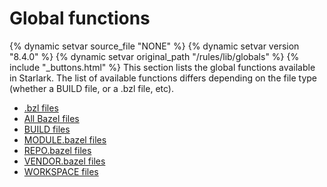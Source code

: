 <html devsite>
<head>
  <meta name="project_path" value="/_project.yaml">
  <meta name="book_path" value="/versions/8.4.0/_book.yaml">
</head>
<body>
<h1 class="page-title">Global functions</h1>

{% dynamic setvar source_file "NONE" %}
{% dynamic setvar version "8.4.0" %}
{% dynamic setvar original_path "/rules/lib/globals" %}
{% include "_buttons.html" %}
This section lists the global functions available in Starlark. The list of available functions differs depending on the file type (whether a BUILD file, or a .bzl file, etc).

<ul>

<li><a href="/versions/8.4.0/rules/lib/globals/bzl">.bzl files</a></li>

<li><a href="/versions/8.4.0/rules/lib/globals/all">All Bazel files</a></li>

<li><a href="/versions/8.4.0/rules/lib/globals/build">BUILD files</a></li>

<li><a href="/versions/8.4.0/rules/lib/globals/module">MODULE.bazel files</a></li>

<li><a href="/versions/8.4.0/rules/lib/globals/repo">REPO.bazel files</a></li>

<li><a href="/versions/8.4.0/rules/lib/globals/vendor">VENDOR.bazel files</a></li>

<li><a href="/versions/8.4.0/rules/lib/globals/workspace">WORKSPACE files</a></li>
</ul>
</body>
</html>
